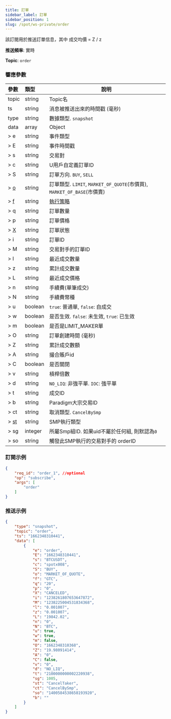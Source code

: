```yaml
---
title: 訂單
sidebar_label: 訂單
sidebar_position: 1
slug: /spot/ws-private/order
---
```


<p>該訂閱用於推送訂單信息，其中 成交均價 = Z / z</p>
<p><b>推送頻率</b>: 實時</p>
<p><b>Topic</b>: <code>order</code></p>

### 響應參數
| 參數 | 類型 | 說明|
|:----- |:-----|----- |
|topic |string |Topic名 |
|ts |string |消息被推送出來的時間戳 (毫秒) |
|type |string |數據類型. `snapshot`|
|data |array |Object |
|> e | string | 事件類型 |
|> E | string | 事件時間戳 |
|> s | string | 交易對 |
|> c | string | U用戶自定義訂單ID |
|> S | string | 訂單方向. `BUY`, `SELL`|
|> [o](../enum#ordertype) | string |訂單類型. `LIMIT`, `MARKET_OF_QUOTE`(市價買), `MARKET_OF_BASE`(市價賣) |
|> [f](../enum#timeinforce) | string | <a href="https://www.bybit.com/zh-TW/help-center/bybitHC_Article?language=zh_TW&id=000001044">執行策略</a> |
|> q | string | 訂單數量 |
|> p | string | 訂單價格 |
|> [X](../enum#orderstatus) | string |訂單狀態 |
|> i | string | 訂單ID |
|> M | string |交易對手的訂單ID |
|> l | string | 最近成交數量 |
|> z | string | 累計成交數量 |
|> L | string | 最近成交價格 |
|> n | string | 手續費(單筆成交) |
|> N | string | 手續費幣種 |
|> u | boolean | `true`: 普通單, `false`: 自成交 |
|> w | boolean | 是否生效. `false`: 未生效, `true`: 已生效 |
|> m | boolean | 是否是LIMIT_MAKER單 |
|> O | string | 訂單創建時間 (毫秒) |
|> Z | string | 累計成交數額 |
|> A | string | 撮合賬戶id |
|> C | boolean | 是否關閉 |
|> v | string | 槓桿倍數 |
|> d | string | `NO_LIQ`: 非強平單. `IOC`: 強平單 |
|> t | string | 成交ID |
|> b | string | Paradigm大宗交易ID |
|> ct | string | 取消類型. `CancelBySmp` |
|> [st](../enum#smptype) | string | SMP執行類型 |
|> sg | integer | 所屬Smp組ID. 如果uid不屬於任何組, 則默認為`0` |
|> so | string | 觸發此SMP執行的交易對手的 orderID |

### 訂閱示例

```json
{
    "req_id": "order_1", //optional
    "op": "subscribe",
    "args": [
        "order"
    ]
}
```

### 推送示例

```json
{
    "type": "snapshot",
    "topic": "order",
    "ts": "1662348310441",
    "data": [
        {
            "e": "order",
            "E": "1662348310441",
            "s": "BTCUSDT",
            "c": "spotx008",
            "S": "BUY",
            "o": "MARKET_OF_QUOTE",
            "f": "GTC",
            "q": "20",
            "p": "0",
            "X": "CANCELED",
            "i": "1238261807653647872",
            "M": "1238225004531834368",
            "l": "0.001007",
            "z": "0.001007",
            "L": "19842.02",
            "n": "0",
            "N": "BTC",
            "u": true,
            "w": true,
            "m": false,
            "O": "1662348310368",
            "Z": "19.98091414",
            "A": "0",
            "C": false,
            "v": "0",
            "d": "NO_LIQ",
            "t": "2100000000002220938",
            "sg": 1005,
            "st": "CancelTaker",
            "ct": "CancelBySmp",
            "so": "1400584538658193920",
            "b": ""
        }
    ]
}
```